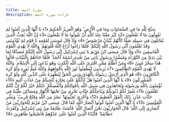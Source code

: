 ```yaml
---
title: سورة الصف
description: قراءة سورة الصف
---
```


سَبَّحَ لِلَّهِ مَا فِي السَّمَاوَاتِ وَمَا فِي الْأَرْضِ ۖ وَهُوَ الْعَزِيزُ الْحَكِيمُ ﴿1﴾ يَا أَيُّهَا الَّذِينَ آمَنُوا لِمَ تَقُولُونَ مَا لَا تَفْعَلُونَ ﴿2﴾ كَبُرَ مَقْتًا عِنْدَ اللَّهِ أَنْ تَقُولُوا مَا لَا تَفْعَلُونَ ﴿3﴾ إِنَّ اللَّهَ يُحِبُّ الَّذِينَ يُقَاتِلُونَ فِي سَبِيلِهِ صَفًّا كَأَنَّهُمْ بُنْيَانٌ مَرْصُوصٌ ﴿4﴾ وَإِذْ قَالَ مُوسَىٰ لِقَوْمِهِ يَا قَوْمِ لِمَ تُؤْذُونَنِي وَقَدْ تَعْلَمُونَ أَنِّي رَسُولُ اللَّهِ إِلَيْكُمْ ۖ فَلَمَّا زَاغُوا أَزَاغَ اللَّهُ قُلُوبَهُمْ ۚ وَاللَّهُ لَا يَهْدِي الْقَوْمَ الْفَاسِقِينَ ﴿5﴾ وَإِذْ قَالَ عِيسَى ابْنُ مَرْيَمَ يَا بَنِي إِسْرَائِيلَ إِنِّي رَسُولُ اللَّهِ إِلَيْكُمْ مُصَدِّقًا لِمَا بَيْنَ يَدَيَّ مِنَ التَّوْرَاةِ وَمُبَشِّرًا بِرَسُولٍ يَأْتِي مِنْ بَعْدِي اسْمُهُ أَحْمَدُ ۖ فَلَمَّا جَاءَهُمْ بِالْبَيِّنَاتِ قَالُوا هَٰذَا سِحْرٌ مُبِينٌ ﴿6﴾ وَمَنْ أَظْلَمُ مِمَّنِ افْتَرَىٰ عَلَى اللَّهِ الْكَذِبَ وَهُوَ يُدْعَىٰ إِلَى الْإِسْلَامِ ۚ وَاللَّهُ لَا يَهْدِي الْقَوْمَ الظَّالِمِينَ ﴿7﴾ يُرِيدُونَ لِيُطْفِئُوا نُورَ اللَّهِ بِأَفْوَاهِهِمْ وَاللَّهُ مُتِمُّ نُورِهِ وَلَوْ كَرِهَ الْكَافِرُونَ ﴿8﴾ هُوَ الَّذِي أَرْسَلَ رَسُولَهُ بِالْهُدَىٰ وَدِينِ الْحَقِّ لِيُظْهِرَهُ عَلَى الدِّينِ كُلِّهِ وَلَوْ كَرِهَ الْمُشْرِكُونَ ﴿9﴾ يَا أَيُّهَا الَّذِينَ آمَنُوا هَلْ أَدُلُّكُمْ عَلَىٰ تِجَارَةٍ تُنْجِيكُمْ مِنْ عَذَابٍ أَلِيمٍ ﴿10﴾ تُؤْمِنُونَ بِاللَّهِ وَرَسُولِهِ وَتُجَاهِدُونَ فِي سَبِيلِ اللَّهِ بِأَمْوَالِكُمْ وَأَنْفُسِكُمْ ۚ ذَٰلِكُمْ خَيْرٌ لَكُمْ إِنْ كُنْتُمْ تَعْلَمُونَ ﴿11﴾ يَغْفِرْ لَكُمْ ذُنُوبَكُمْ وَيُدْخِلْكُمْ جَنَّاتٍ تَجْرِي مِنْ تَحْتِهَا الْأَنْهَارُ وَمَسَاكِنَ طَيِّبَةً فِي جَنَّاتِ عَدْنٍ ۚ ذَٰلِكَ الْفَوْزُ الْعَظِيمُ ﴿12﴾ وَأُخْرَىٰ تُحِبُّونَهَا ۖ نَصْرٌ مِنَ اللَّهِ وَفَتْحٌ قَرِيبٌ ۗ وَبَشِّرِ الْمُؤْمِنِينَ ﴿13﴾ يَا أَيُّهَا الَّذِينَ آمَنُوا كُونُوا أَنْصَارَ اللَّهِ كَمَا قَالَ عِيسَى ابْنُ مَرْيَمَ لِلْحَوَارِيِّينَ مَنْ أَنْصَارِي إِلَى اللَّهِ ۖ قَالَ الْحَوَارِيُّونَ نَحْنُ أَنْصَارُ اللَّهِ ۖ فَآمَنَتْ طَائِفَةٌ مِنْ بَنِي إِسْرَائِيلَ وَكَفَرَتْ طَائِفَةٌ ۖ فَأَيَّدْنَا الَّذِينَ آمَنُوا عَلَىٰ عَدُوِّهِمْ فَأَصْبَحُوا ظَاهِرِينَ ﴿14﴾
